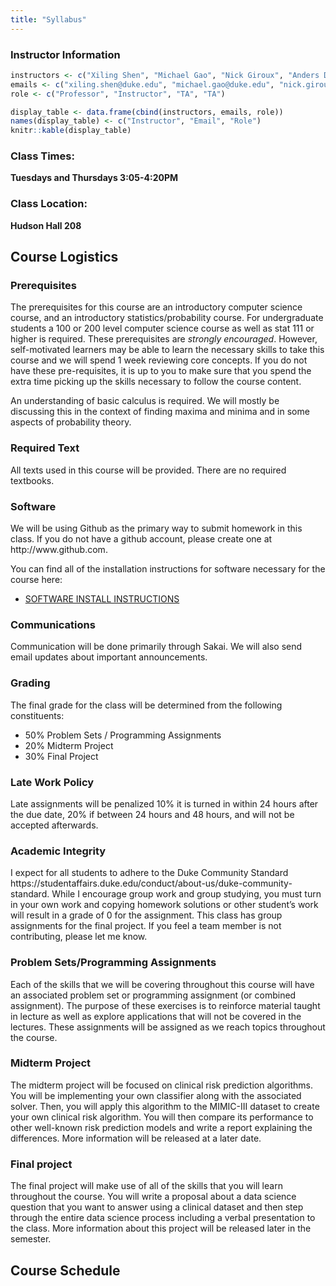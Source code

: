 ```yaml
---
title: "Syllabus"
---
```


### Instructor Information

```r
instructors <- c("Xiling Shen", "Michael Gao", "Nick Giroux", "Anders Dohlman")
emails <- c("xiling.shen@duke.edu", "michael.gao@duke.edu", "nick.giroux@duke.edu", "anders.dohlman@duke.edu")
role <- c("Professor", "Instructor", "TA", "TA")

display_table <- data.frame(cbind(instructors, emails, role))
names(display_table) <- c("Instructor", "Email", "Role")
knitr::kable(display_table)
```

### Class Times: 
**Tuesdays and Thursdays 3:05-4:20PM**

### Class Location:
**Hudson Hall 208**

## Course Logistics
### Prerequisites
The prerequisites for this course are an introductory computer science course, and an introductory statistics/probability course. For undergraduate students a 100 or 200 level computer science course as well as stat 111 or higher is required. These prerequisites are *strongly encouraged*. However, self-motivated learners may be able to learn the necessary skills to take this course and we will spend 1 week reviewing core concepts. If you do not have these pre-requisites, it is up to you to make sure that you spend the extra time picking up the skills necessary to follow the course content.

An understanding of basic calculus is required. We will mostly be discussing this in the context of finding maxima and minima and in some aspects of probability theory.

### Required Text 
All texts used in this course will be provided. There are no required textbooks.  

### Software 
We will be using Github as the primary way to submit homework in this class. If you do not have a github account, please create one at http://www.github.com.

You can find all of the installation instructions for software necessary for the course here:

 * [SOFTWARE INSTALL INSTRUCTIONS](https://github.com/dsahduke/software_install_instructions)

### Communications
Communication will be done primarily through Sakai. We will also send email updates about important announcements.  

### Grading 
The final grade for the class will be determined from the following constituents:

 * 50% Problem Sets / Programming Assignments
 * 20% Midterm Project 
 * 30% Final Project 
	 
	 
### Late Work Policy  
Late assignments will be penalized 10% it is turned in within 24 hours after the due date, 20% if between 24 hours and 48 hours, and will not be accepted afterwards. 


### Academic Integrity
I expect for all students to adhere to the Duke Community Standard https://studentaffairs.duke.edu/conduct/about-us/duke-community-standard. While I encourage group work and group studying, you must turn in your own work and copying homework solutions or other student’s work will result in a grade of 0 for the assignment. This class has group assignments for the final project. If you feel a team member is not contributing, please let me know.


### Problem Sets/Programming Assignments
Each of the skills that we will be covering throughout this course will have an associated problem set or programming assignment (or combined assignment). The purpose of these exercises is to reinforce material taught in lecture as well as explore applications that will not be covered in the lectures. These assignments will be assigned as we reach topics throughout the course.  

### Midterm Project  

The midterm project will be focused on clinical risk prediction algorithms. You will be implementing your own classifier along with the associated solver. Then, you will apply this algorithm to the MIMIC-III dataset to create your own clinical risk algorithm. You will then compare its performance to other well-known risk prediction models and write a report explaining the differences. More information will be released at a later date.


### Final project
The final project will make use of all of the skills that you will learn throughout the course. You will write a proposal about a data science question that you want to answer using a clinical dataset and then step through the entire data science process including a verbal presentation to the class. More information about this project will be released later in the semester.

## Course Schedule



